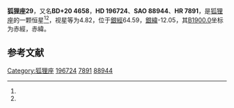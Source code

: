 {{Starbox begin
| name = 狐狸座29
}}
{{Starbox observe
| epoch = [[J2000.0|J2000.0]]
| constell = [[狐狸座|狐狸座]]<ref name=SIMBAD>{{cite web
 | url=http://simbad.u-strasbg.fr/simbad/sim-id?Ident=HR+7891
 | title=Pulsating variable Star
 | publisher=Centre de Données astronomiques de Strasbourg
 | work=SIMBAD
 | accessdate=2012-07-13
 | archive-date=2019-08-18
 | archive-url=https://web.archive.org/web/20190818195447/http://simbad.u-strasbg.fr/simbad/sim-id?Ident=HR+7891
 | dead-url=no
 }}</ref><ref name=DATA>{{cite web
 | url=http://vizier.u-strasbg.fr/viz-bin/VizieR-5?-out.add=.&-source=5050&-corr=PK=HR&-out.max=9999&HR=7891
 | title=VizieR Detailed Page
 | accessdate=2012-07-13
 | archive-date=2016-03-05
 | archive-url=https://web.archive.org/web/20160305042600/http://vizier.u-strasbg.fr/viz-bin/VizieR-5?-out.add=.&-source=5050&-corr=PK=HR&-out.max=9999&HR=7891
 | dead-url=no
 }}</ref>
| 星官 = 
| ra = {{RA|20|38|31.3}}<ref name=SIMBAD /><ref name=DATA />
| dec = {{DEC|+21|12|4}}<ref name=SIMBAD /><ref name=DATA />
| appmag_v = 4.82<ref name=SIMBAD /><ref name=DATA />
}}
{{Starbox character
| class = A0V<ref name=SIMBAD /><ref name=DATA />
| b-v = -0.02<ref name=SIMBAD /><ref name=DATA />
| u-b = -0.08<ref name=SIMBAD /><ref name=DATA />
| r-i = -0.04<ref name=SIMBAD /><ref name=DATA />
| variable = 
}}
{{Starbox astrometry
| radial_v = -0.08
| prop_mo_ra = -18
| parallax = 0.002
| p_error = 
}}
{{Starbox catalog
| names =BD+20 4658，[[SAO星表|SAO]] 88944，[[HD星表|HD]] 196724，[[HR星表|HR]] 7891}}
{{Starbox reference |Simbad=HR+7891}}
{{Starbox end}}

'''狐狸座29'''，又名'''BD+20 4658'''，'''HD 196724'''、'''SAO 88944'''、'''HR 7891'''，是[[狐狸座|狐狸座]]的一颗恒星<ref name=SIMBAD /><ref name=DATA />，视星等为4.82，位于[[銀道座標系|銀經]]64.59，[[銀道座標系|銀緯]]-12.05，其[[B1900.0|B1900.0]]坐标为赤經{{RA|20|34|3.3}}，赤緯{{DEC|+20|-12.05|0}}。

== 参考文献 ==
{{reflist}}

{{star-stub}}

{{狐狸座恒星}}
{{星官|瓠瓜|5|8}}
[[Category:狐狸座|Category:狐狸座]]
[[Category:HD和HDE天體|196724]]
[[Category:HR天體|7891]]
[[Category:SAO天體|88944]]